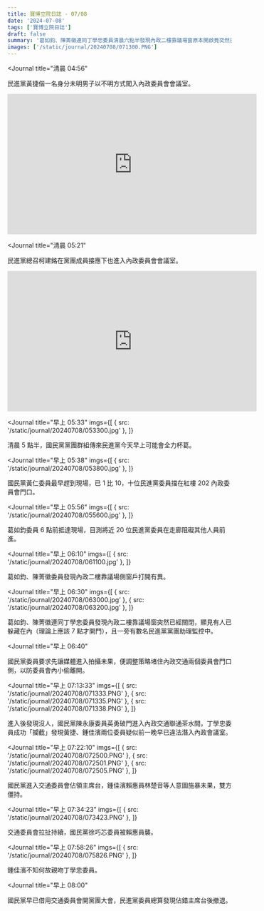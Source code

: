 ```yaml
---
title: 寶博立院日誌 - 07/08
date: '2024-07-08'
tags: ['寶博立院日誌']
draft: false
summary: '葛如鈞、陳菁徽連同丁學忠委員清晨六點半發現內政二樓靠議場窗原本開啟竟突然已經關閉，顯見有人已躲藏在內，早上七點十分全黨進入後，國民黨陳永康委員英勇破門進入內政交通聯通茶水間，丁學忠委員成功「攔截」發現黃捷、鍾佳濱兩位委員疑似前一晚早已違法潛入內政會議室。'
images: ['/static/journal/20240708/071300.PNG']
---
```


<Journal
  title="清晨 04:56"
>
  民進黨黃捷偕一名身分未明男子以不明方式闖入內政委員會會議室。
</Journal>
<iframe
  width="560"
  height="315"
  src="https://www.youtube-nocookie.com/embed/281_E8fJRuY"
  title="YouTube video player"
  frameborder="0"
  allow="accelerometer; autoplay; clipboard-write; encrypted-media; gyroscope; picture-in-picture; web-share"
  referrerpolicy="strict-origin-when-cross-origin"
  allowfullscreen
></iframe>

<Journal
  title="清晨 05:21"
>
  民進黨總召柯建銘在黨團成員接應下也進入內政委員會會議室。
</Journal>
<iframe
  width="560"
  height="315"
  src="https://www.youtube-nocookie.com/embed/qs4W4-MrB2o"
  title="YouTube video player"
  frameborder="0"
  allow="accelerometer; autoplay; clipboard-write; encrypted-media; gyroscope; picture-in-picture; web-share"
  referrerpolicy="strict-origin-when-cross-origin"
  allowfullscreen
></iframe>

<Journal
  title="早上 05:33"
  imgs={[
    { src: '/static/journal/20240708/053300.jpg' },
  ]}
>
  清晨 5 點半，國民黨黨團群組傳來民進黨今天早上可能會全力杯葛。
</Journal>

<Journal
  title="早上 05:38"
  imgs={[
    { src: '/static/journal/20240708/053800.jpg' },
  ]}
>
  國民黨黃仁委員最早趕到現場，已 1 比 10，十位民進黨委員擋在紅樓 202 內政委員會門口。
</Journal>

<Journal
  title="早上 05:56"
  imgs={[
    { src: '/static/journal/20240708/055600.jpg' },
  ]}
>
  葛如鈞委員 6 點前抵達現場，目測將近 20 位民進黨委員在走廊阻礙其他人員前進。
</Journal>

<Journal
  title="早上 06:10"
  imgs={[
    { src: '/static/journal/20240708/061100.jpg' },
  ]}
>
  葛如鈞、陳菁徽委員發現內政二樓靠議場側窗戶打開有異。
</Journal>

<Journal
  title="早上 06:30"
  imgs={[
    { src: '/static/journal/20240708/063000.jpg' },
    { src: '/static/journal/20240708/063200.jpg' },
  ]}
>
  葛如鈞、陳菁徽連同丁學忠委員發現內政二樓靠議場窗突然已經關閉，顯見有人已躲藏在內（理論上應該 7 點才開門），且一旁有數名民進黨黨團助理監控中。
</Journal>

<Journal
  title="早上 06:40"
>
  國民黨委員要求先讓媒體進入拍攝未果，便調整策略堵住內政交通兩個委員會門口側，以防委員會內小偷離開。
</Journal>

<Journal
  title="早上 07:13:33"
  imgs={[
    { src: '/static/journal/20240708/071333.PNG' },
    { src: '/static/journal/20240708/071335.PNG' },
    { src: '/static/journal/20240708/071338.PNG' },
  ]}
>
  進入後發現沒人，國民黨陳永康委員英勇破門進入內政交通聯通茶水間，丁學忠委員成功「攔截」發現黃捷、鍾佳濱兩位委員疑似前一晚早已違法潛入內政會議室。
</Journal>

<Journal
  title="早上 07:22:10"
  imgs={[
    { src: '/static/journal/20240708/072500.PNG' },
    { src: '/static/journal/20240708/072501.PNG' },
    { src: '/static/journal/20240708/072505.PNG' },
  ]}
>
  國民黨進入交通委員會佔領主席台，鍾佳濱賴惠員林楚音等人意圖施暴未果，雙方僵持。
</Journal>

<Journal
  title="早上 07:34:23"
  imgs={[
    { src: '/static/journal/20240708/073423.PNG' },
  ]}
>
  交通委員會拉扯持續，國民黨徐巧芯委員被賴惠員襲。
</Journal>

<Journal
  title="早上 07:58:26"
  imgs={[
    { src: '/static/journal/20240708/075826.PNG' },
  ]}
>
  鍾佳濱不知何故親吻丁學忠委員。
</Journal>

<Journal
  title="早上 08:00"
>
  國民黨早已借用交通委員會開黨團大會，民進黨委員總算發現佔錯主席台後撤退。
</Journal>